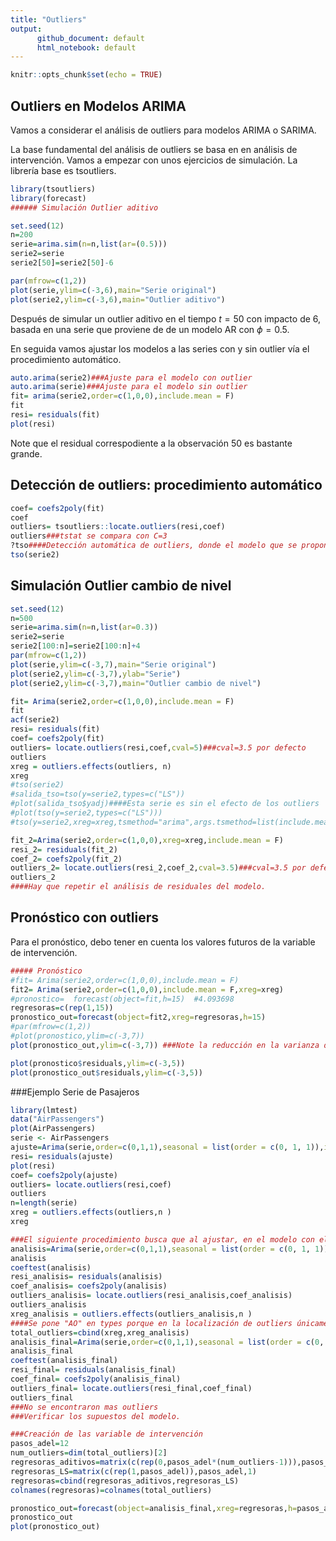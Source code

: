 ```yaml
---
title: "Outliers"
output: 
      github_document: default
      html_notebook: default
---
```


```r
knitr::opts_chunk$set(echo = TRUE)
```

## Outliers en Modelos ARIMA
Vamos a considerar el análisis de outliers para modelos ARIMA o SARIMA.

La base fundamental del análisis de outliers se basa en en análisis de intervención. Vamos a empezar con unos ejercicios de simulación. La librería base es tsoutliers.

```r
library(tsoutliers)
library(forecast)
###### Simulación Outlier aditivo

set.seed(12)
n=200
serie=arima.sim(n=n,list(ar=(0.5)))
serie2=serie
serie2[50]=serie2[50]-6

par(mfrow=c(1,2))
plot(serie,ylim=c(-3,6),main="Serie original")
plot(serie2,ylim=c(-3,6),main="Outlier aditivo")
```

Después de simular un outlier aditivo en el tiempo $t=50$ con impacto de 6, basada en una serie que proviene de de un modelo AR con $\phi=0.5$.

En seguida vamos ajustar los modelos a las series con y sin outlier vía el procedimiento automático.
```r
auto.arima(serie2)###Ajuste para el modelo con outlier
auto.arima(serie)###Ajuste para el modelo sin outlier
fit= arima(serie2,order=c(1,0,0),include.mean = F)
fit
resi= residuals(fit)
plot(resi)
```
Note que el residual correspodiente a la observación 50 es bastante grande.

## Detección de outliers: procedimiento automático

```r
coef= coefs2poly(fit)
coef
outliers= tsoutliers::locate.outliers(resi,coef)
outliers###tstat se compara con C=3
?tso####Detección automática de outliers, donde el modelo que se propone es via auto.arima
tso(serie2)
```
## Simulación Outlier cambio de nivel
```r
set.seed(12)
n=500
serie=arima.sim(n=n,list(ar=0.3))
serie2=serie
serie2[100:n]=serie2[100:n]+4
par(mfrow=c(1,2))
plot(serie,ylim=c(-3,7),main="Serie original")
plot(serie2,ylim=c(-3,7),ylab="Serie")
plot(serie2,ylim=c(-3,7),main="Outlier cambio de nivel")
```

```r
fit= Arima(serie2,order=c(1,0,0),include.mean = F)
fit
acf(serie2)
resi= residuals(fit)
coef= coefs2poly(fit)
outliers= locate.outliers(resi,coef,cval=5)###cval=3.5 por defecto
outliers
xreg = outliers.effects(outliers, n)
xreg
#tso(serie2)
#salida_tso=tso(y=serie2,types=c("LS"))
#plot(salida_tso$yadj)####Esta serie es sin el efecto de los outliers
#plot(tso(y=serie2,types=c("LS")))
#tso(y=serie2,xreg=xreg,tsmethod="arima",args.tsmethod=list(include.mean=FALSE,order=c(1,0,0)))#####Yo especifico el modelo

fit_2=Arima(serie2,order=c(1,0,0),xreg=xreg,include.mean = F)
resi_2= residuals(fit_2)
coef_2= coefs2poly(fit_2)
outliers_2= locate.outliers(resi_2,coef_2,cval=3.5)###cval=3.5 por defecto
outliers_2
####Hay que repetir el análisis de residuales del modelo.
```
## Pronóstico con outliers
Para el pronóstico, debo tener en cuenta los valores futuros de la variable de intervención.

```r
##### Pronóstico 
#fit= Arima(serie2,order=c(1,0,0),include.mean = F)
fit2= Arima(serie2,order=c(1,0,0),include.mean = F,xreg=xreg)
#pronostico=  forecast(object=fit,h=15)  #4.093698                      
regresoras=c(rep(1,15))
pronostico_out=forecast(object=fit2,xreg=regresoras,h=15) 
#par(mfrow=c(1,2))
#plot(pronostico,ylim=c(-3,7))
plot(pronostico_out,ylim=c(-3,7)) ###Note la reducción en la varianza de las predicciones 

plot(pronostico$residuals,ylim=c(-3,5))
plot(pronostico_out$residuals,ylim=c(-3,5))  

```


###Ejemplo Serie de Pasajeros

```r
library(lmtest)
data("AirPassengers")
plot(AirPassengers)
serie <- AirPassengers
ajuste=Arima(serie,order=c(0,1,1),seasonal = list(order = c(0, 1, 1)),include.mean=F,lambda =0 )
resi= residuals(ajuste)
plot(resi)
coef= coefs2poly(ajuste)
outliers= locate.outliers(resi,coef)
outliers
n=length(serie)
xreg = outliers.effects(outliers,n )
xreg

###El siguiente procedimiento busca que al ajustar, en el modelo con el efecto de los outliers, se busquen si hay mas outliers.
analisis=Arima(serie,order=c(0,1,1),seasonal = list(order = c(0, 1, 1)),include.mean=F,lambda =0 ,xreg=xreg)
analisis
coeftest(analisis)
resi_analisis= residuals(analisis)
coef_analisis= coefs2poly(analisis)
outliers_analisis= locate.outliers(resi_analisis,coef_analisis)
outliers_analisis
xreg_analisis = outliers.effects(outliers_analisis,n )
####Se pone "AO" en types porque en la localización de outliers únicamente encontró aditivos. Se incluye los efectos de los outliers, así que ahora encontró un outlier cambio de nivel en el tiempo 54.  
total_outliers=cbind(xreg,xreg_analisis)
analisis_final=Arima(serie,order=c(0,1,1),seasonal = list(order = c(0, 1, 1)),include.mean=F,lambda =0 ,xreg=total_outliers)
analisis_final
coeftest(analisis_final)
resi_final= residuals(analisis_final)
coef_final= coefs2poly(analisis_final)
outliers_final= locate.outliers(resi_final,coef_final)
outliers_final
###No se encontraron mas outliers
###Verificar los supuestos del modelo.

```

```r
###Creación de las variable de intervención
pasos_adel=12
num_outliers=dim(total_outliers)[2]
regresoras_aditivos=matrix(c(rep(0,pasos_adel*(num_outliers-1))),pasos_adel,num_outliers-1)
regresoras_LS=matrix(c(rep(1,pasos_adel)),pasos_adel,1)
regresoras=cbind(regresoras_aditivos,regresoras_LS)
colnames(regresoras)=colnames(total_outliers)

pronostico_out=forecast(object=analisis_final,xreg=regresoras,h=pasos_adel) 
pronostico_out
plot(pronostico_out)
```

